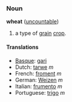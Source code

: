 ===Noun===
'''wheat''' ([[uncountable]])

# a type of [[grain]] [[crop]].

====Translations====
*[[Basque]]: [[gari]]
*Dutch: [[tarwe]] ''m''
*French: [[froment]] ''m''
*German: [[Weizen]] ''m''
*Italian: [[frumento]] ''m''
*Portuguese: [[trigo]] ''m''